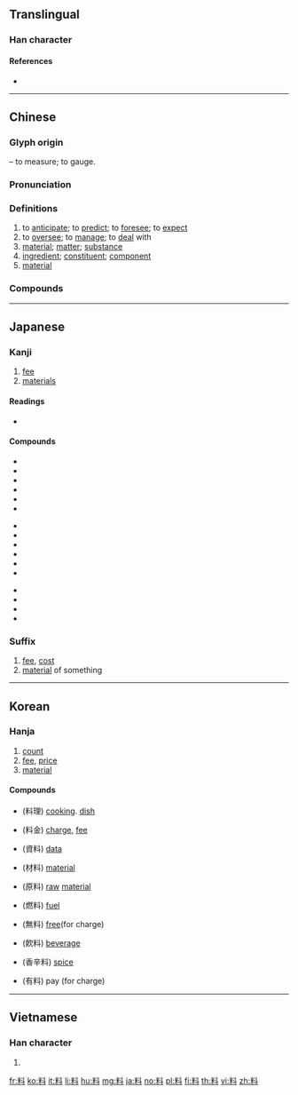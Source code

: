 {{character info/new}}
==Translingual==
{{stroke order|strokes=10}}

===Han character===
{{Han char|rn=68|rad=斗|as=06|sn=10|four=94900|canj=FDYJ|ids=⿰米斗}}

====References====
* {{Han ref|kx=0478.090|dkj=13501|dj=0836.100|hdz=32253.040|uh=6599|ud=26009|bh=AEC6|bd=44742}}

----

==Chinese==
{{zh-forms}}

===Glyph origin===
{{Han etym}}
{{Han compound|米|斗|ls=ic|t1=rice|t2=dipper}} – to measure; to gauge.

===Pronunciation===
{{zh-pron
|m=liào,er=y
|c=liu6-2,liu6
|h=pfs=liau
|md=lâiu/liêu/lièu
|md_note=lâiu - vernacular (noun); liêu - literary (verb: “to measure; to consider; to estimate”); lièu - obsolete literary (verb: “to oversee; to manage”), now merged into ''liêu''
|mn=liāu
|w=3liau
|mc=y
|oc=y
|ma=y
|cat=v,n
}}

===Definitions===
{{zh-hanzi}}

# to [[anticipate]]; to [[predict]]; to [[foresee]]; to [[expect]]
# to [[oversee]]; to [[manage]]; to [[deal]] with
# [[material]]; [[matter]]; [[substance]]
# [[ingredient]]; [[constituent]]; [[component]]
# [[material]] {{gloss|person or thing suited for a certain purpose}}
#: {{zh-x|他 不是 當兵 的 料。|He is not born to be a soldier.}}

===Compounds===
{{zh-der|材料|料酒|坯料|偷工減料|工料|呢料|廣告顏料|六料|呆滯物料|吸聲材料|史料|意料|完全肥料|化學肥料|乾料|急料子|不夠料|世事難料|官料藥|下腳料|布料|塑料|始料不及|不料|宿料|孰料|原料|始料未及|建築材料|佐料|塗料|大料|寬打料帳|執料|四料簡|出人意料|作料|嗑牙料嘴|加料|廢料|合成染料|出乎意料|個人資料|備料|不出所料|丟磚料瓦|不料量|果料兒|料鈔|物料|用料|打料帳|木料|畫料|無機肥料|料到|春寒料峭|料遠若近|挑牙料脣|料件子|敷料|料算|減工偷料|料豆兒|料應|未料|挑脣料嘴|料子|熟料材兒|油料|料毛|料莫|燃料|有機肥料|真材實料|次級資料|水泥熟料|料嘴|料峭|料絲燈|焊料|料持|燃料礦物|漫頭一料|核子燃料|磨料|磕牙料嘴|核能廢料|有氧飲料|石刻史料|料及|焊接材料|發光顏料|直接肥料|才料|知人料事|料草|打料|料器|料敵|料袋|果如所料|料中|生料|料度|核廢料|石化材料|爛料|燃料油|料敵若神|料錢|料想|料事|料貨|染料|氟塑料|照料|料敵制勝|核燃料|料定|料理|料物|料然|料事如神|料羅灣|毛料|料不到|速效肥料|質料|肥料|統計資料|話料|複合肥料|飲料|迭料|納草納料|都料匠|耐火材料|資料傳輸|豈料|麩料|電料|逆料|隱形塗料|資料|資料庫|食料|餌料生物|養料|飼料作物|飼料|防水材料|配料|笑料|顏料|預料|預拌料|草料|鞣料|資料通訊|賣嘴料舌|雙料|複合材料|邊角料|遲效肥料|軟飲料|香料|粗料|金屬材料|語料庫|陶瓷材料|運動飲料|資料索引|飼料奶粉|苦土肥料|香料群島|衣料|非書資料|詎料|調味料|語料|資料處理|資料檔}}

----

==Japanese==

===Kanji===
{{ja-kanji|grade=4|rs=斗06}}

# [[fee]]
# [[materials]]

====Readings====
* {{ja-readings|on=[[りょう]] (ryō)|kun=[[はかる]] (hakaru)}}

====Compounds====
{{top3}}
* {{ja-r|料金|りょうきん}}
* {{ja-r|原料|げんりょう}}
* {{ja-r|料理|りょうり}}
* {{ja-r|材料|ざいりょう}}
* {{ja-r|調味料|ちょうみりょう}}
* {{ja-r|無料|むりょう}}
{{mid3}}
* {{ja-r|飲料|いんりょう}}
* {{ja-r|賃料|ちんりょう}}
* {{ja-r|有料|ゆうりょう}}
* {{ja-r|香料|こうりょう}}
* {{ja-r|史料|しりょう}}
* {{ja-r|材料費|ざいりょうひ}}
{{mid3}}
* {{ja-r|みかじめ料|みかじめりょう}}
* {{ja-r|挨拶料|あいさつりょう}}
* {{ja-r|立退料|たちのきりょう}}
* {{ja-r|料額印面|りょうがくいんめん}}
{{bottom}}

{{ja-kanjitab|りょう|yomi=o}}

===Suffix===
{{ja-pos|suffix|りょう}}

# [[fee]], [[cost]]
# [[material]] of something

----

==Korean==

===Hanja===
{{ko-hanja|hangeul=[[료]]>[[요]]|eumhun=|rv=ryo>yo|mr=ryo>yo|y=lyo>yo}}

# [[count]]
# [[fee]], [[price]]
# [[material]]

====Compounds====
* {{l|ko|요리}} (料理) [[cooking]]. [[dish]]
* {{l|ko|요금}} (料金) [[charge]], [[fee]]
* {{l|ko|자료}} (資料) [[data]]
* {{l|ko|재료}} (材料) [[material]]
* {{l|ko|원료}} (原料) [[raw]] [[material]]
* {{l|ko|연료}} (燃料) [[fuel]]
* {{l|ko|무료}} (無料) [[free]](for charge)
* {{l|ko|음료}} (飮料) [[beverage]]
* {{l|ko|향신료}} (香辛料) [[spice]]
* {{l|ko|유료}} (有料) pay (for charge)

----

==Vietnamese==

===Han character===
{{vi-hantu|[[liệu]], [[liều]], [[xệu]], [[lẽo]], [[liêu]]|rs=斗06}}

# {{defn|lang=vi|sort=斗06}}

[[fr:料]]
[[ko:料]]
[[it:料]]
[[li:料]]
[[hu:料]]
[[mg:料]]
[[ja:料]]
[[no:料]]
[[pl:料]]
[[fi:料]]
[[th:料]]
[[vi:料]]
[[zh:料]]